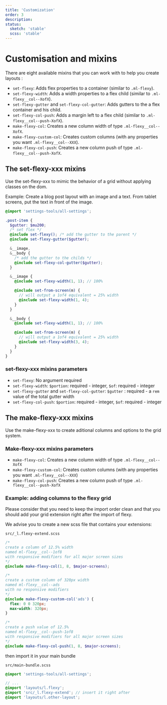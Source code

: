 ```yaml
---
title: 'Customization'
order: 3
description:
status:
  sketch: 'stable'
  scss: 'stable'
---
```


# Customisation and mixins

There are eight available mixins that you can work with to help you create layouts :

- `set-flexy`: Adds flex properties to a container (similar to `.ml-flexy`).
- `set-flexy-width`: Adds a width properties to a flex child (similar to `.ml-flexy__col--XofX`).
- `set-flexy-gutter` and `set-flexy-col-gutter`: Adds gutters to the a flex container and his child.
- `set-flexy-col-push`: Adds a margin left to a flex child (similar to `.ml-flexy__col--push-XofX`).
- `make-flexy-col`: Creates a new column width of type `.ml-flexy__col--XofX`.
- `make-flexy-custom-col`: Creates custom columns (with any properties you want `.ml-flexy__col--XXX`).
- `make-flexy-col-push`: Creates a new column push of type `.ml-flexy__col--push-XofX`.

## The set-flexy-xxx mixins

<HintItem>
  Use the set-flexy-xxx to mimic the behavior of a grid without applying classes
  on the dom.
</HintItem>

Example: Create a blog post layout with an image and a text. From tablet screens, put the text in front of the image.

```scss
@import 'settings-tools/all-settings';

.post-item {
  $gutter: $mu200;
  /* set flex */
  @include set-flexy(); /* add the gutter to the parent */
  @include set-flexy-gutter($gutter);

  &__image,
  &__body {
    /* add the gutter to the childs */
    @include set-flexy-col-gutter($gutter);
  }

  &__image {
    @include set-flexy-width(1, 1); // 100%

    @include set-from-screen(m) {
      // will output a 1of4 equivalent = 25% width
      @include set-flexy-width(1, 4);
    }
  }

  &__body {
    @include set-flexy-width(1, 1); // 100%

    @include set-from-screen(m) {
      // will output a 1of4 equivalent = 25% width
      @include set-flexy-width(3, 4);
    }
  }
}
```

### set-flexy-xxx mixins parameters

- `set-flexy`: No argument required
- `set-flexy-width`: `$portion`: required - integer, `$of`: required - integer
- `set-flexy-gutter` and `set-flexy-col-gutter`: `$gutter` : required - a `rem` value of the total gutter width
- `set-flexy-col-push`: `$portion`: required - integer, `$of`: required - integer

## The make-flexy-xxx mixins

<HintItem>
  Use the make-flexy-xxx to create aditional columns and options to the grid
  system.
</HintItem>

### Make-flexy-xxx mixins parameters

- `make-flexy-col`: Creates a new column width of type `.ml-flexy__col--XofX`
- `make-flexy-custom-col`: Creates custom columns (with any properties you want `.ml-flexy__col--XXX`)
- `make-flexy-col-push`: Creates a new column push of type `.ml-flexy__col--push-XofX`

### Example: adding columns to the flexy grid

Please consider that you need to keep the import order clean and that you should add your grid extension right after the import of flexy.

We advise you to create a new scss file that contains your extensions:

`src/_l.flexy-extend.scss`

```scss
/*
create a column of 12.5% width
named ml-flexy__col--1of8
with responsive modifiers for all major screen sizes
*/
@include make-flexy-col(1, 8, $major-screens);

/*
create a custom column of 320px width
named ml-flexy__col--ads
with no responsive modifiers
*/
@include make-flexy-custom-col('ads') {
  flex: 0 0 320px;
  max-width: 320px;
}

/*
create a push value of 12.5%
named ml-flexy__col--push-1of8
with responsive modifiers for all major screen sizes
*/
@include make-flexy-col-push(1, 8, $major-screens);
```

then import it in your main bundle

`src/main-bundle.scss`

```scss
@import 'settings-tools/all-settings';

// ...
@import 'layouts/l.flexy';
@import 'src/_l.flexy-extend'; // insert it right after
@import 'layouts/l.other-layout';
```
